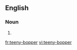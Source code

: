 ==English==

===Noun===
{{en-noun}}

# {{alternative spelling of|teenybopper}}

[[fr:teeny-bopper]]
[[vi:teeny-bopper]]